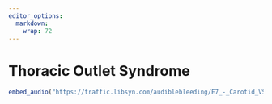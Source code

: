 ```yaml
---
editor_options: 
  markdown: 
    wrap: 72
---
```


# Thoracic Outlet Syndrome

```r

embed_audio("https://traffic.libsyn.com/audiblebleeding/E7_-_Carotid_VSITE.mp3")

```

## 
